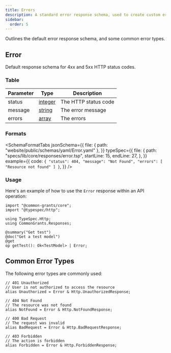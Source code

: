 ```yaml
---
title: Errors
description: A standard error response schema, used to create custom error responses
sidebar:
  order: 5
---
```



Outlines the default error response schema, and some common error types.

## Error

Default response schema for 4xx and 5xx HTTP status codes.

### Table

| Parameter | Type                                       | Description          |
| --------- | ------------------------------------------ | -------------------- |
| status    | [integer](/protocol/types/numeric#integer) | The HTTP status code |
| message   | [string](/protocol/types/string#string)    | The error message    |
| errors    | [array](/protocol/types/other#array)       | The errors           |

### Formats

<SchemaFormatTabs
  jsonSchema={{
    file: { path: "website/public/schemas/yaml/Error.yaml" },
  }}
  typeSpec={{
    file: {
      path: "specs/lib/core/responses/error.tsp",
      startLine: 15,
      endLine: 27,
    },
  }}
  example={{
    code: `
  {
    "status": 404,
    "message": "Not Found",
    "errors": [
      "Resource not found"
    ]
  }
  `,
  }}
/>

### Usage

Here's an example of how to use the `Error` response within an API operation:

```typespec
import "@common-grants/core";
import "@typespec/http";

using TypeSpec.Http;
using CommonGrants.Responses;

@summary("Get test")
@doc("Get a test model")
@get
op getTest(): Ok<TestModel> | Error;
```

## Common Error Types

The following error types are commonly used:

```typespec
// 401 Unauthorized
// User is not authorized to access the resource
alias Unauthorized = Error & Http.UnauthorizedResponse;

// 404 Not Found
// The resource was not found
alias NotFound = Error & Http.NotFoundResponse;

// 400 Bad Request
// The request was invalid
alias BadRequest = Error & Http.BadRequestResponse;

// 403 Forbidden
// The action is forbidden
alias Forbidden = Error & Http.ForbiddenResponse;
```
